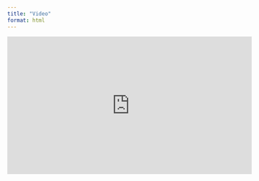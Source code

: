 ```yaml
---
title: "Video"
format: html
---
```

<iframe width="560" height="315" src="https://www.youtube.com/embed/8FQNZpuIdOA?si=FXJ3zlL9NAVLq0gM" title="YouTube video player" frameborder="0" allow="accelerometer; autoplay; clipboard-write; encrypted-media; gyroscope; picture-in-picture; web-share" referrerpolicy="strict-origin-when-cross-origin" allowfullscreen></iframe>

